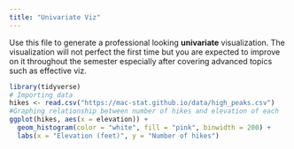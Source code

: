 ```yaml
---
title: "Univariate Viz"
---
```


Use this file to generate a professional looking **univariate** visualization. The visualization will not perfect the first time but you are expected to improve on it throughout the semester especially after covering advanced topics such as effective viz.

```r
library(tidyverse)
# Importing data
hikes <- read.csv("https://mac-stat.github.io/data/high_peaks.csv")
#Graphing relationship between number of hikes and elevation of each
ggplot(hikes, aes(x = elevation)) +
  geom_histogram(color = "white", fill = "pink", binwidth = 200) +
  labs(x = "Elevation (feet)", y = "Number of hikes")
```
